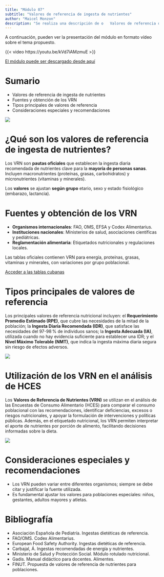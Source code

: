 ```yaml
---
title: "Módulo 07"
subtitle: "Valores de referencia de ingesta de nutrientes"
author: "Maicel Monzon"
description: "Se realiza una descripción de o	Valores de referencia de ingesta de nutrientes"
---
```


A continuación, pueden ver la presentación del módulo en formato vídeo sobre el tema propuesto.

{{< video https://youtu.be/kVd7iAMzmuE >}}

[El módulo puede ser descargado desde aquí](/static/videos/videomodulo07.zip)


# Sumario

- Valores de referencia de ingesta de nutrientes
- Fuentes y obtención de los VRN
- Tipos principales de valores de referencia
- Consideraciones especiales y recomendaciones

![](/static/images/modulo06.png){fig-align="center"}


# ¿Qué son los valores de referencia de ingesta de nutrientes?

Los VRN son **pautas oficiales** que establecen la ingesta diaria recomendada de nutrientes clave para la **mayoría de personas sanas**. Incluyen macronutrientes (proteínas, grasas, carbohidratos) y micronutrientes (vitaminas y minerales).

Los **valores** se ajustan **según grupo** etario, sexo y estado fisiológico (embarazo, lactancia).

# Fuentes y obtención de los VRN

- **Organismos internacionales**: FAO, OMS, EFSA y Codex Alimentarius.
- **Instituciones nacionales**: Ministerios de salud, asociaciones científicas y pediátricas.
- **Reglamentación alimentaria**: Etiquetados nutricionales y regulaciones locales.

Las tablas oficiales contienen VRN para energía, proteínas, grasas, vitaminas y minerales, con variaciones por grupo poblacional.

[Acceder a las tablas cubanas](../../recursos/tablas/tablas.qmd)



# Tipos principales de valores de referencia

Los principales valores de referencia nutricional incluyen: el **Requerimiento Promedio Estimado (RPE)**, que cubre las necesidades de la mitad de la población; la **Ingesta Diaria Recomendada (IDR)**, que satisface las necesidades del 97-98 % de individuos sanos; la **Ingesta Adecuada (IA)**, utilizada cuando no hay evidencia suficiente para establecer una IDR; y el **Nivel Máximo Tolerable (NMT)**, que indica la ingesta máxima diaria segura sin riesgo de efectos adversos.

![](/static/images/modulo07ref.png){fig-align="center"}



# Utilización de los VRN en el análisis de HCES

Los **Valores de Referencia de Nutrientes (VRN)** se utilizan en el análisis de las Encuestas de Consumo Alimentario (HCES) para comparar el consumo poblacional con las recomendaciones, identificar deficiencias, excesos o riesgos nutricionales, y apoyar la formulación de intervenciones y políticas públicas. Además, en el etiquetado nutricional, los VRN permiten interpretar el aporte de nutrientes por porción de alimento, facilitando decisiones informadas sobre la dieta.

![](/static/images/modulo07utilidad.png){fig-align="center"}


# Consideraciones especiales y recomendaciones

- Los VRN pueden variar entre diferentes organismos; siempre se debe citar y justificar la fuente utilizada.
- Es fundamental ajustar los valores para poblaciones especiales: niños, gestantes, adultos mayores y atletas.


# Bibliografía

- Asociación Española de Pediatría. Ingestas dietéticas de referencia.
- FAO/OMS. Codex Alimentarius.
- European Food Safety Authority. Ingestas dietéticas de referencia.
- Carbajal, Á. Ingestas recomendadas de energía y nutrientes.
- Ministerio de Salud y Protección Social. Módulo rotulado nutricional.
- Gadis. Manual didáctico para docentes. Alimentes.
- FINUT. Propuesta de valores de referencia de nutrientes para poblaciones.









